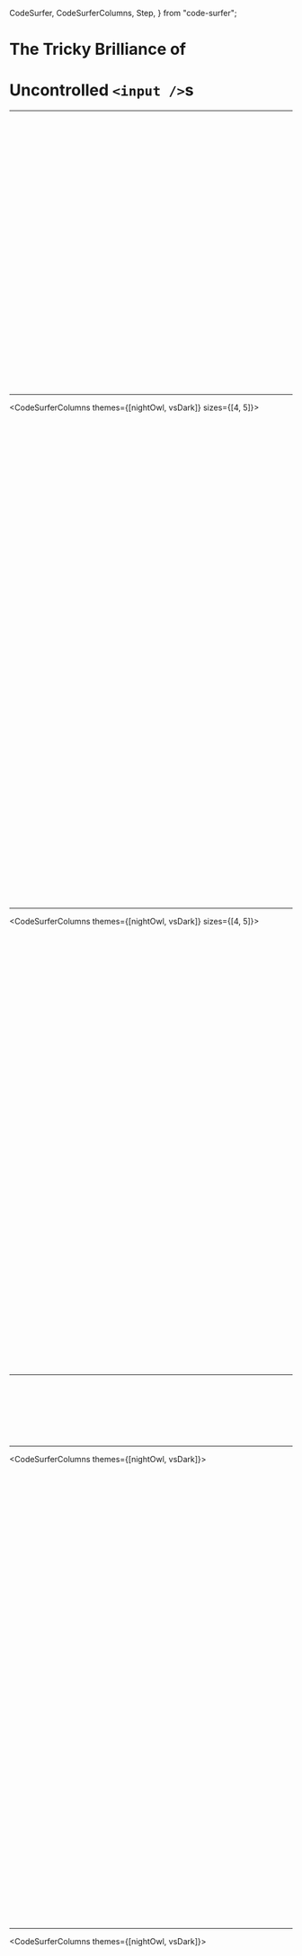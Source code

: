 
  CodeSurfer,
  CodeSurferColumns,
  Step,
} from "code-surfer";


# The Tricky Brilliance of
# Uncontrolled `<input />`s

---

<CodeSurferColumns themes={[vsDark]}>


<Step>

```js 1,3,2[1:23] file=./keyframes/002-structure/01-component/a/01-a-1-01-ValueInput.js
```

</Step>



<Step>

```js 1,4,1[1:3],2:3,4[1:3] file=./keyframes/002-structure/01-component/a/01-a-2-01-ValueInput.js
```

</Step>



<Step>

```js 1,5,3 file=./keyframes/002-structure/02-render/a/02-a-1-01-ValueInput.js
```

</Step>



<Step>

```js 1,9,7,3[1:11],4:5,6[1:5] file=./keyframes/002-structure/02-render/a/02-a-2-01-ValueInput.js
```

</Step>



<Step>

```js 1,9,7 file=./keyframes/002-structure/03-props/a/03-a-1-01-ValueInput.js
```

</Step>



<Step>

```js 1,13,11,3[1:10],4,5[1:13] file=./keyframes/002-structure/03-props/a/03-a-2-01-ValueInput.js
```

</Step>



<Step>

```js 1,13,11,4[1:16] file=./keyframes/002-structure/03-props/a/03-a-3-01-ValueInput.js
```

</Step>



<Step>

```js 1,15,13,8[1:11],9,10[1:6] file=./keyframes/002-structure/03-props/a/03-a-4-01-ValueInput.js
```

</Step>



<Step>

```js 1,15,13,9[1:20] file=./keyframes/002-structure/03-props/a/03-a-5-01-ValueInput.js
```

</Step>



<Step>

```js 1,16,14,5[1:31] file=./keyframes/002-structure/03-props/a/03-a-6-01-ValueInput.js
```

</Step>



<Step>

```js 1,17,15,6[1:28] file=./keyframes/002-structure/03-props/a/03-a-7-01-ValueInput.js
```

</Step>



<Step>

```js 1,21,19,12[1:33],13:14,15[1:8] file=./keyframes/002-structure/03-props/a/03-a-8-01-ValueInput.js
```

</Step>



<Step>

```js 1:21 file=./keyframes/002-structure/03-props/a/03-a-9-01-ValueInput.js
```

</Step>



<Step>

```js 21,25,21[1:3],22:24,25[1:3] file=./keyframes/002-structure/04-consumer/a/04-a-1-01-ValueInput.js
```

</Step>



<Step>

```js 21,29,27,23[1:11],24:25,26[1:5] file=./keyframes/002-structure/04-consumer/a/04-a-2-01-ValueInput.js
```

</Step>



<Step>

```js 21,31,29,24[1:16],25,26[1:6] file=./keyframes/002-structure/04-consumer/a/04-a-3-01-ValueInput.js
```

</Step>



<Step>

```js 21,33,31,23[1:54],27 file=./keyframes/002-structure/04-consumer/a/04-a-4-01-ValueInput.js
```

</Step>



<Step>

```js 21,37,35,27[1:20],28:30,31[1:8] file=./keyframes/002-structure/04-consumer/a/04-a-5-01-ValueInput.js
```

</Step>



<Step subtitle="The adapter bridges the gap between one API and another.">

```js 21,37,35,30[1:46] file=./keyframes/002-structure/04-consumer/a/04-a-6-01-ValueInput.js
```

</Step>



<Step>

```js 21,37,21[1:3],22:36,37[1:3] file=./keyframes/002-structure/04-consumer/b/04-b-1-01-ValueInput.js
```

</Step>



<Step>

```js 1,37,1[1:3],2:36,37[1:3] file=./keyframes/002-structure/04-consumer/b/04-b-2-01-ValueInput.js
```

</Step>



<Step>

```js 21[1:3],22:36,37[1:3] file=./keyframes/003-compare/05-consumer/a/005-a-01-01-ValueInput.js
```

</Step>



<Step>

```js 21,53,38[1:27],39:51,52[1:3] file=./keyframes/003-compare/05-consumer/a/005-a-02-01-ValueInput.js
```

</Step>



<Step>

```js 21,53,37 file=./keyframes/003-compare/05-consumer/a/005-a-03-01-ValueInput.js
```

</Step>



<Step>

```js 30,46,37 file=./keyframes/003-compare/05-consumer/a/005-a-03-01-ValueInput.js
```

</Step>



<Step>

```js 30,46 file=./keyframes/003-compare/05-consumer/a/005-a-04-01-ValueInput.js
```

</Step>



<Step>

```js 21[1:3],22:52,53[1:3] file=./keyframes/003-compare/05-consumer/a/005-a-04-01-ValueInput.js
```

</Step>



<Step>

```js 1[1:3],2:20,21[1:3] file=./keyframes/003-compare/05-consumer/a/005-a-05-01-ValueInput.js
```

</Step>



<Step>

```js 1,21,6 file=./keyframes/003-compare/05-consumer/a/005-a-05-01-ValueInput.js
```

</Step>



<Step>

```js 1,21,6 file=./keyframes/003-compare/05-consumer/a/005-a-06-01-ValueInput.js
```

</Step>



<Step subtitle="The adapter bridges the gap between one API and another.">

```js 1,21,8,6 file=./keyframes/003-compare/05-consumer/a/005-a-07-01-ValueInput.js
```

</Step>



<Step subtitle="The adapter bridges the gap between one API and another.">

```js 1,21,8,13[1:17],14,15[1:8] file=./keyframes/003-compare/05-consumer/a/005-a-07-01-ValueInput.js
```

</Step>



<Step>

```js 1,25,8,17[1:17],18,19[1:8],9,10,11 file=./keyframes/003-compare/05-consumer/a/005-a-08-01-ValueInput.js
```

</Step>



<Step>

```js 1,25,8,17[1:17],18,19[1:8],9,10,11 file=./keyframes/003-compare/05-consumer/a/005-a-09-01-ValueInput.js
```

</Step>



<Step>

```js 1,3,2 file=./keyframes/003-compare/05-consumer/a/005-a-10-01-ValueInput.js
```

</Step>


</CodeSurferColumns>

---

<CodeSurferColumns themes={[nightOwl, vsDark]} sizes={[4, 5]}>


<Step>

```js 1,3,2[1:23] file=./keyframes/003-compare/01-component/a/01-a-01-01-ValueInput.js
```

```js 1,3,2[1:23] file=./keyframes/003-compare/01-component/a/01-a-01-02-BasicButton.js
```

</Step>



<Step>

```js 1,4,1[1:3],2:3,4[1:3] file=./keyframes/003-compare/01-component/a/01-a-02-01-ValueInput.js
```

```js 1,4,1[1:3],2:3,4[1:3] file=./keyframes/003-compare/01-component/a/01-a-02-02-BasicButton.js
```

</Step>



<Step>

```js 1,5,3 file=./keyframes/003-compare/02-render/a/02-a-01-01-ValueInput.js
```

```js 1,5,3 file=./keyframes/003-compare/02-render/a/02-a-01-02-BasicButton.js
```

</Step>



<Step>

```js 1,9,7,3[1:11],4:5,6[1:5] file=./keyframes/003-compare/02-render/a/02-a-02-01-ValueInput.js
```

```js 1,9,7,3[1:11],4:5,6[1:5] file=./keyframes/003-compare/02-render/a/02-a-02-02-BasicButton.js
```

</Step>



<Step>

```js 1,9,7 file=./keyframes/003-compare/03-props/a/03-a-01-01-ValueInput.js
```

```js 1,9,7 file=./keyframes/003-compare/03-props/a/03-a-01-02-BasicButton.js
```

</Step>



<Step>

```js 1,13,11,3[1:10],4,5[1:13] file=./keyframes/003-compare/03-props/a/03-a-02-01-ValueInput.js
```

```js 1,13,11,3[1:10],4,5[1:13] file=./keyframes/003-compare/03-props/a/03-a-02-02-BasicButton.js
```

</Step>



<Step>

```js 1,13,11,4[1:16] file=./keyframes/003-compare/03-props/a/03-a-03-01-ValueInput.js
```

```js 1,15,13,4[1:25],5,6[1:25] file=./keyframes/003-compare/03-props/a/03-a-03-02-BasicButton.js
```

</Step>



<Step>

```js 1,15,13,8[1:11],9,10[1:6] file=./keyframes/003-compare/03-props/a/03-a-04-01-ValueInput.js
```

```js 1,17,15,10[1:12],11,12[1:6] file=./keyframes/003-compare/03-props/a/03-a-04-02-BasicButton.js
```

</Step>



<Step>

```js 1,15,13,9[1:20] file=./keyframes/003-compare/03-props/a/03-a-05-01-ValueInput.js
```

```js 1,19,17,14,11[1:54],12[1:72] file=./keyframes/003-compare/03-props/a/03-a-05-02-BasicButton.js
```

</Step>



<Step>

```js 1,16,14,5[1:31] file=./keyframes/003-compare/03-props/a/03-a-06-01-ValueInput.js
```

```js 1,19,17,7[1:31] file=./keyframes/003-compare/03-props/a/03-a-06-02-BasicButton.js
```

</Step>



<Step>

```js 1,17,15,6[1:41] file=./keyframes/003-compare/03-props/a/03-a-07-01-ValueInput.js
```

```js 1,23,21,8[1:52],9:10,11[1:24] file=./keyframes/003-compare/03-props/a/03-a-07-02-BasicButton.js
```

</Step>



<Step>

```js 1,17,15,8 file=./keyframes/003-compare/03-props/a/03-a-08-01-ValueInput.js
```

```js 1,23,21,13 file=./keyframes/003-compare/03-props/a/03-a-08-02-BasicButton.js
```

</Step>



<Step subtitle="The adapter bridges the gap between one API and another.">

```js 1,21,19,9,10,11 file=./keyframes/003-compare/03-props/a/03-a-09-01-ValueInput.js
```

```js 1,28,26,14[1:53],15:16,17[1:39] file=./keyframes/003-compare/03-props/a/03-a-09-02-BasicButton.js
```

</Step>



<Step>

```js 1,23,21,16[1:33],17[1:30] file=./keyframes/003-compare/03-props/a/03-a-10-01-ValueInput.js
```

```js 1,33,31,22[1:33],23:25,26[1:28] file=./keyframes/003-compare/03-props/a/03-a-10-02-BasicButton.js
```

</Step>



<Step>

```js 1[1:3],2:22,23[1:3] file=./keyframes/003-compare/03-props/a/03-a-11-01-ValueInput.js
```

```js 1[1:3],2:32,33[1:3] file=./keyframes/003-compare/03-props/a/03-a-11-02-BasicButton.js
```

</Step>



<Step>

```js 23,27,23[1:3],24:26,27[1:3] file=./keyframes/003-compare/04-consumer/a/04-a-01-01-ValueInput.js
```

```js 33,37,33[1:3],34:36,37[1:3] file=./keyframes/003-compare/04-consumer/a/04-a-01-02-BasicButton.js
```

</Step>



<Step>

```js 23,31,29,25[1:11],26:27,28[1:5] file=./keyframes/003-compare/04-consumer/a/04-a-02-01-ValueInput.js
```

```js 33,41,39,35[1:11],36:37,38[1:5] file=./keyframes/003-compare/04-consumer/a/04-a-02-02-BasicButton.js
```

</Step>



<Step>

```js 23,33,31,26[1:16],27,28[1:6] file=./keyframes/003-compare/04-consumer/a/04-a-03-01-ValueInput.js
```

```js 33,43,41,36[1:17],37,38[1:6] file=./keyframes/003-compare/04-consumer/a/04-a-03-02-BasicButton.js
```

</Step>



<Step>

```js 23,35,33,25[1:54],29 file=./keyframes/003-compare/04-consumer/a/04-a-04-01-ValueInput.js
```

```js 33,45,43,35[1:57],39 file=./keyframes/003-compare/04-consumer/a/04-a-04-02-BasicButton.js
```

</Step>



<Step>

```js 23,36,29[1:20],30[1:26] file=./keyframes/003-compare/04-consumer/a/04-a-05-01-ValueInput.js
```

```js 33,47,39[1:32],40,41[1:36] file=./keyframes/003-compare/04-consumer/a/04-a-05-02-BasicButton.js
```

</Step>



<Step>

```js 23[1:3],24:35,36[1:3] file=./keyframes/003-compare/04-consumer/a/04-a-05-01-ValueInput.js
```

```js 33[1:3],34:46,47[1:3] file=./keyframes/003-compare/04-consumer/a/04-a-05-02-BasicButton.js
```

</Step>



<Step>

```js 23,49,37[1:27],38:47,48[1:3] file=./keyframes/003-compare/04-consumer/a/04-a-06-01-ValueInput.js
```

```js 33,61,48[1:27],49:59,60[1:3] file=./keyframes/003-compare/04-consumer/a/04-a-06-02-BasicButton.js
```

</Step>



<Step>

```js 23,49,29,30,42,43 file=./keyframes/003-compare/04-consumer/a/04-a-06-01-ValueInput.js
```

```js 33,61,39,40,41,53,54,55 file=./keyframes/003-compare/04-consumer/a/04-a-06-02-BasicButton.js
```

</Step>



<Step>

```js 23,49,36,29,30,42,43 file=./keyframes/003-compare/04-consumer/a/04-a-07-01-ValueInput.js
```

```js 33,61,47,39,40,41,53,54,55 file=./keyframes/003-compare/04-consumer/a/04-a-07-02-BasicButton.js
```

</Step>



<Step>

```js 23,49,29,42 file=./keyframes/003-compare/04-consumer/a/04-a-08-01-ValueInput.js
```

```js 33,61,39,53 file=./keyframes/003-compare/04-consumer/a/04-a-08-02-BasicButton.js
```

</Step>



<Step>

```js 23,49,30,43 file=./keyframes/003-compare/04-consumer/a/04-a-09-01-ValueInput.js
```

```js 33,61,40,41,54,55 file=./keyframes/003-compare/04-consumer/a/04-a-09-02-BasicButton.js
```

</Step>



<Step>

```js 23,53,25,26,27,40,41,42 file=./keyframes/003-compare/04-consumer/a/04-a-10-01-ValueInput.js
```

```js 33,65,35,36,37,51,52,53 file=./keyframes/003-compare/04-consumer/a/04-a-10-02-BasicButton.js
```

</Step>



<Step>

```js 1[1:3],2:20,21[1:3] file=./keyframes/004-refactor/04-consumer/a/04-a-1-01-ValueInput.js
```

```js 1[1:3],2:32,33[1:3] file=./keyframes/004-refactor/04-consumer/a/04-a-1-02-BasicButton.js
```

</Step>



<Step>

```js 1,21,6 file=./keyframes/004-refactor/04-consumer/a/04-a-1-01-ValueInput.js
```

```js 1,33,8,9 file=./keyframes/004-refactor/04-consumer/a/04-a-1-02-BasicButton.js
```

</Step>



<Step subtitle="An updater is (optionally) a function from prior state to next state.">

```js 1,21,6 file=./keyframes/004-refactor/04-consumer/a/04-a-2-01-ValueInput.js
```

```js 1,33,8,9 file=./keyframes/004-refactor/04-consumer/a/04-a-2-02-BasicButton.js
```

</Step>



<Step subtitle="An updater is (optionally) a function from prior state to next state.">

```js 1,21,9 file=./keyframes/004-refactor/04-consumer/a/04-a-2-01-ValueInput.js
```

```js 1,33,14,15 file=./keyframes/004-refactor/04-consumer/a/04-a-2-02-BasicButton.js
```

</Step>


</CodeSurferColumns>

---

<CodeSurferColumns themes={[nightOwl, vsDark]} sizes={[4, 5]}>


<Step>

```js 1,3,2[1:23] file=./keyframes/003-compare/01-component/a/01-a-1-01-ValueInput.js
```

```js 1,3,2[1:23] file=./keyframes/003-compare/01-component/a/01-a-1-02-LineItem.js
```

</Step>



<Step>

```js 1,4,1[1:3],2:3,4[1:3] file=./keyframes/003-compare/01-component/a/01-a-2-01-ValueInput.js
```

```js 1,4,1[1:3],2:3,4[1:3] file=./keyframes/003-compare/01-component/a/01-a-2-02-LineItem.js
```

</Step>



<Step>

```js 1,5,3 file=./keyframes/003-compare/02-render/a/02-a-1-01-ValueInput.js
```

```js 1,5,3 file=./keyframes/003-compare/02-render/a/02-a-1-02-LineItem.js
```

</Step>



<Step>

```js 1,9,7,3[1:11],4:5,6[1:5] file=./keyframes/003-compare/02-render/a/02-a-2-01-ValueInput.js
```

```js 1,9,7,3[1:11],4:5,6[1:5] file=./keyframes/003-compare/02-render/a/02-a-2-02-LineItem.js
```

</Step>



<Step>

```js 1,9,7 file=./keyframes/003-compare/03-props/a/03-a-1-01-ValueInput.js
```

```js 1,9,7 file=./keyframes/003-compare/03-props/a/03-a-1-02-LineItem.js
```

</Step>



<Step>

```js 1,13,11,3[1:10],4,5[1:13] file=./keyframes/003-compare/03-props/a/03-a-2-01-ValueInput.js
```

```js 1,13,11,3[1:10],4,5[1:13] file=./keyframes/003-compare/03-props/a/03-a-2-02-LineItem.js
```

</Step>



<Step>

```js 1,13,11,4[1:16] file=./keyframes/003-compare/03-props/a/03-a-3-01-ValueInput.js
```

```js 1,17,15,4[1:14],5:7,8[1:25] file=./keyframes/003-compare/03-props/a/03-a-3-02-LineItem.js
```

</Step>



<Step>

```js 1,15,13,8[1:11],9,10[1:6] file=./keyframes/003-compare/03-props/a/03-a-4-01-ValueInput.js
```

```js 1,19,17,12[1:9],13,14[1:6] file=./keyframes/003-compare/03-props/a/03-a-4-02-LineItem.js
```

</Step>



<Step>

```js 1,15,13,9[1:20] file=./keyframes/003-compare/03-props/a/03-a-5-01-ValueInput.js
```

```js 1,26,24,21,13[1:15],14:18,19[1:9] file=./keyframes/003-compare/03-props/a/03-a-5-02-LineItem.js
```

</Step>



<Step>

```js 1,16,14,5[1:31] file=./keyframes/003-compare/03-props/a/03-a-6-01-ValueInput.js
```

```js 1,26,24,9[1:31] file=./keyframes/003-compare/03-props/a/03-a-6-02-LineItem.js
```

</Step>



<Step>

```js 1,17,15,6[1:28] file=./keyframes/003-compare/03-props/a/03-a-7-01-ValueInput.js
```

```js 1,30,28,10[1:27],11:12,13[1:32] file=./keyframes/003-compare/03-props/a/03-a-7-02-LineItem.js
```

</Step>



<Step>

```js 1,21,19,12[1:33],13:14,15[1:8] file=./keyframes/003-compare/03-props/a/03-a-8-01-ValueInput.js
```

```js 1,40,38,24[1:33],25:32,33[1:8] file=./keyframes/003-compare/03-props/a/03-a-8-02-LineItem.js
```

</Step>



<Step>

```js 1:21 file=./keyframes/003-compare/03-props/a/03-a-9-01-ValueInput.js
```

```js 1:40 file=./keyframes/003-compare/03-props/a/03-a-9-02-LineItem.js
```

</Step>



<Step>

```js 21,25,21[1:3],22:24,25[1:3] file=./keyframes/003-compare/04-consumer/a/04-a-1-01-ValueInput.js
```

```js 40,44,40[1:3],41:43,44[1:3] file=./keyframes/003-compare/04-consumer/a/04-a-1-02-LineItem.js
```

</Step>



<Step>

```js 21,29,27,23[1:11],24:25,26[1:5] file=./keyframes/003-compare/04-consumer/a/04-a-2-01-ValueInput.js
```

```js 40,48,46,42[1:11],43:44,45[1:5] file=./keyframes/003-compare/04-consumer/a/04-a-2-02-LineItem.js
```

</Step>



<Step>

```js 21,31,29,24[1:16],25,26[1:6] file=./keyframes/003-compare/04-consumer/a/04-a-3-01-ValueInput.js
```

```js 40,50,48,43[1:14],44,45[1:6] file=./keyframes/003-compare/04-consumer/a/04-a-3-02-LineItem.js
```

</Step>



<Step>

```js 21,33,31,23[1:54],27 file=./keyframes/003-compare/04-consumer/a/04-a-4-01-ValueInput.js
```

```js 40,52,50,42[1:57],46 file=./keyframes/003-compare/04-consumer/a/04-a-4-02-LineItem.js
```

</Step>



<Step>

```js 21,37,35,27[1:20],28:30,31[1:8] file=./keyframes/003-compare/04-consumer/a/04-a-5-01-ValueInput.js
```

```js 40,57,55,46[1:32],47:50,51[1:8] file=./keyframes/003-compare/04-consumer/a/04-a-5-02-LineItem.js
```

</Step>



<Step>

```js 21,37,35,30[1:46] file=./keyframes/003-compare/04-consumer/a/04-a-6-01-ValueInput.js
```

```js 40,58,56,48[1:35],49:50,51[1:36] file=./keyframes/003-compare/04-consumer/a/04-a-6-02-LineItem.js
```

</Step>



<Step>

```js 21,37,35,30[1:46] file=./keyframes/003-compare/04-consumer/a/04-a-6-01-ValueInput.js
```

```js 40,60,58,54,43[1:51] file=./keyframes/003-compare/04-consumer/a/04-a-7-02-LineItem.js
```

</Step>



<Step>

```js 21,37,35,30[1:46] file=./keyframes/003-compare/04-consumer/a/04-a-6-01-ValueInput.js
```

```js 40,64,62,55[1:26],56:57,58[1:8] file=./keyframes/003-compare/04-consumer/a/04-a-8-02-LineItem.js
```

</Step>



<Step>

```js 21,37,35,30[1:46] file=./keyframes/003-compare/04-consumer/a/04-a-6-01-ValueInput.js
```

```js 40,66,64,57[1:30],58,59[1:10] file=./keyframes/003-compare/04-consumer/a/04-a-9-02-LineItem.js
```

</Step>



<Step>

```js 21,37,21[1:3],22:36,37[1:3] file=./keyframes/003-compare/04-consumer/b/04-b-1-01-ValueInput.js
```

```js 40,66,40[1:3],41:65,66[1:3] file=./keyframes/003-compare/04-consumer/b/04-b-1-02-LineItem.js
```

</Step>



<Step>

```js 1,37,1[1:3],2:36,37[1:3] file=./keyframes/003-compare/04-consumer/b/04-b-2-01-ValueInput.js
```

```js 1,66,1[1:3],2:65,66[1:3] file=./keyframes/003-compare/04-consumer/b/04-b-2-02-LineItem.js
```

</Step>



<Step>

```js 21,37,21[1:3],22:36,37[1:3] file=./keyframes/003-compare/05-consumer/a/05-a-1-01-ValueInput.js
```

```js 40,66,40[1:3],41:65,66[1:3] file=./keyframes/003-compare/05-consumer/a/05-a-1-02-LineItem.js
```

</Step>



<Step>

```js 21,53,38[1:27],39:51,52[1:3] file=./keyframes/003-compare/05-consumer/a/05-a-2-01-ValueInput.js
```

```js 40,92,67[1:27],68:90,91[1:3] file=./keyframes/003-compare/05-consumer/a/05-a-2-02-LineItem.js
```

</Step>



<Step>

```js 30,37,46 file=./keyframes/003-compare/05-consumer/a/05-a-2-01-ValueInput.js
```

```js 49,52,57,58,59,66,75,78,83,84,85 file=./keyframes/003-compare/05-consumer/a/05-a-2-02-LineItem.js
```

</Step>



<Step>

```js 21[1:3],22:52,53[1:3] file=./keyframes/003-compare/05-consumer/a/05-a-2-01-ValueInput.js
```

```js 40[1:3],41:91,92[1:3] file=./keyframes/003-compare/05-consumer/a/05-a-2-02-LineItem.js
```

</Step>


</CodeSurferColumns>

---

<CodeSurferColumns themes={[vsDark]}>


<Step>

```js 1,40,1[1:3],2:39,40[1:3] file=./keyframes/004-refactor/06-refactor/a/06-a-1-02-LineItem.js
```

</Step>



<Step>

```js 15,10[1:27],11:12,13[1:32] file=./keyframes/004-refactor/06-refactor/a/06-a-2-02-LineItem.js
```

</Step>



<Step>

```js 10,16,17,15 file=./keyframes/004-refactor/06-refactor/a/06-a-3-02-LineItem.js
```

</Step>



<Step>

```js 12,18,19,14 file=./keyframes/004-refactor/06-refactor/a/06-a-4-02-LineItem.js
```

</Step>



<Step>

```js 31,34,37 file=./keyframes/004-refactor/06-refactor/a/06-a-5-02-LineItem.js
```

</Step>



<Step>

```js 31,34,37 file=./keyframes/004-refactor/06-refactor/a/06-a-6-02-LineItem.js
```

</Step>



<Step>

```js 1,21,8 file=./keyframes/004-refactor/06-refactor/a/06-a-7-02-LineItem.js
```

</Step>



<Step>

```js 6,9,10,17 file=./keyframes/004-refactor/06-refactor/a/06-a-8-02-LineItem.js
```

</Step>


</CodeSurferColumns>

---

<CodeSurferColumns themes={[nightOwl, vsDark]}>


<Step>

```js 1,24,1[1:3],2:23,24[1:3] file=./keyframes/005-conform/07-conform/a/07-a-01-01-ValueInput.js
```

```js 1,45,1[1:3],2:44,45[1:3] file=./keyframes/005-conform/07-conform/a/07-a-01-02-LineItem.js
```

</Step>



<Step>

```js 24,40,24[1:3],25:39,40[1:3] file=./keyframes/005-conform/07-conform/a/07-a-02-01-ValueInput.js
```

```js 45,71,45[1:3],46:70,71[1:3] file=./keyframes/005-conform/07-conform/a/07-a-02-02-LineItem.js
```

</Step>



<Step>

```js 32[1:17],33,34[1:8] file=./keyframes/005-conform/07-conform/a/07-a-03-01-ValueInput.js
```

```js 61,62,63,64,65,53[1:21],54:57,58[1:8] file=./keyframes/005-conform/07-conform/a/07-a-03-02-LineItem.js
```

</Step>



<Step>

```js 24,40,32,33 file=./keyframes/005-conform/07-conform/a/07-a-04-01-ValueInput.js
```

```js 45,66,53,54,58,59 file=./keyframes/005-conform/07-conform/a/07-a-04-02-LineItem.js
```

</Step>



<Step>

```js 24,40,27,26,30[1:20],31:33,34[1:8] file=./keyframes/005-conform/07-conform/a/07-a-05-01-ValueInput.js
```

```js 45,66,49,47,48,52[1:32],53:59,60[1:8] file=./keyframes/005-conform/07-conform/a/07-a-05-02-LineItem.js
```

</Step>



<Step>

```js 1,24,1[1:3],2:23,24[1:3] file=./keyframes/005-conform/07-conform/a/07-a-06-01-ValueInput.js
```

```js 1,45,1[1:3],2:44,45[1:3] file=./keyframes/005-conform/07-conform/a/07-a-06-02-LineItem.js
```

</Step>



<Step>

```js 1,24 file=./keyframes/005-conform/07-conform/a/07-a-06-01-ValueInput.js
```

```js 10,15[1:31],16[1:57] file=./keyframes/005-conform/07-conform/a/07-a-07-02-LineItem.js
```

</Step>



<Step>

```js 1,24 file=./keyframes/005-conform/07-conform/a/07-a-07-01-ValueInput.js
```

```js 10,11,15[1:31],16[1:57] file=./keyframes/005-conform/07-conform/a/07-a-08-02-LineItem.js
```

</Step>



<Step>

```js 1,24 file=./keyframes/005-conform/07-conform/a/07-a-07-01-ValueInput.js
```

```js 10,11,15[1:33],16:22,23[1:5] file=./keyframes/005-conform/07-conform/a/07-a-09-02-LineItem.js
```

</Step>



<Step>

```js 1,30,6,9[1:34],10:15,16[1:5] file=./keyframes/005-conform/07-conform/b/07-b-01-01-ValueInput.js
```

```js 11,12,25[1:35],26:37,38[1:5] file=./keyframes/005-conform/07-conform/b/07-b-01-02-LineItem.js
```

</Step>



<Step>

```js 30,46,30[1:3],31:45,46[1:3] file=./keyframes/005-conform/07-conform/b/07-b-02-01-ValueInput.js
```

```js 64,85,64[1:3],65:84,85[1:3] file=./keyframes/005-conform/07-conform/b/07-b-02-02-LineItem.js
```

</Step>



<Step>

```js 30,48,32[1:39],33,34[1:6],38[1:20],39:41,42[1:8] file=./keyframes/005-conform/07-conform/b/07-b-03-01-ValueInput.js
```

```js 64,84,66[1:42],70[1:32],71:77,78[1:8] file=./keyframes/005-conform/07-conform/b/07-b-03-02-LineItem.js
```

</Step>



<Step>

```js 30,45,38,39,32[1:39],33,34[1:6] file=./keyframes/005-conform/07-conform/b/07-b-04-01-ValueInput.js
```

```js 64,78,66,70[1:17],71,72[1:38] file=./keyframes/005-conform/07-conform/b/07-b-04-02-LineItem.js
```

</Step>



<Step>

```js 6[1:38] file=./keyframes/005-conform/07-conform/b/07-b-05-01-ValueInput.js
```

```js 10[1:42],11,12[1:38] file=./keyframes/005-conform/07-conform/b/07-b-05-02-LineItem.js
```

</Step>



<Step>

```js 6[1:35] file=./keyframes/005-conform/07-conform/b/07-b-06-01-ValueInput.js
```

```js 10[1:35] file=./keyframes/005-conform/07-conform/b/07-b-06-02-LineItem.js
```

</Step>



<Step>

```js 8[1:37] file=./keyframes/005-conform/07-conform/b/07-b-07-01-ValueInput.js
```

```js 12[1:41],13,14[1:37] file=./keyframes/005-conform/07-conform/b/07-b-07-02-LineItem.js
```

</Step>



<Step>

```js 32,47,32[1:3],33:46,47[1:3] file=./keyframes/005-conform/07-conform/b/07-b-08-01-ValueInput.js
```

```js 66,80,66[1:3],67:79,80[1:3] file=./keyframes/005-conform/07-conform/b/07-b-08-02-LineItem.js
```

</Step>



<Step>

```js 32,47,37,41 file=./keyframes/005-conform/07-conform/b/07-b-09-01-ValueInput.js
```

```js 66,79,69,73 file=./keyframes/005-conform/07-conform/b/07-b-09-02-LineItem.js
```

</Step>



<Step>

```js 6,13,17 file=./keyframes/005-conform/08-conform/a/08-a-01-01-ValueInput.js
```

```js 10,19,24,28,32,35,39 file=./keyframes/005-conform/08-conform/a/08-a-01-02-LineItem.js
```

</Step>



<Step>

```js 6,13,17 file=./keyframes/005-conform/08-conform/a/08-a-02-01-ValueInput.js
```

```js 10,19,24,28,32,35,39 file=./keyframes/005-conform/08-conform/a/08-a-02-02-LineItem.js
```

</Step>



<Step>

```js 14 file=./keyframes/005-conform/08-conform/a/08-a-03-01-ValueInput.js
```

```js 20,29,31,38,40 file=./keyframes/005-conform/08-conform/a/08-a-03-02-LineItem.js
```

</Step>



<Step>

```js 33,48,33[1:3],34:47,48[1:3] file=./keyframes/005-conform/08-conform/a/08-a-04-01-ValueInput.js
```

```js 71,84,71[1:3],72:83,84[1:3] file=./keyframes/005-conform/08-conform/a/08-a-04-02-LineItem.js
```

</Step>



<Step>

```js 33,57,51,39[1:45],40:45,46[1:5] file=./keyframes/005-conform/08-conform/a/08-a-05-01-ValueInput.js
```

```js 71,93,87,75[1:45],76:81,82[1:5] file=./keyframes/005-conform/08-conform/a/08-a-05-02-LineItem.js
```

</Step>



<Step>

```js 33,72,34,35,46,47 file=./keyframes/005-conform/08-conform/a/08-a-06-01-ValueInput.js
```

```js 71,108,72,73,84,85 file=./keyframes/005-conform/08-conform/a/08-a-06-02-LineItem.js
```

</Step>



<Step>

```js 33,72,50[1:39],51:60,61[1:5] file=./keyframes/005-conform/08-conform/a/08-a-07-01-ValueInput.js
```

```js 71,108,88[1:42],89:96,97[1:5] file=./keyframes/005-conform/08-conform/a/08-a-07-02-LineItem.js
```

</Step>



<Step>

```js 33,63,50 file=./keyframes/005-conform/08-conform/a/08-a-08-01-ValueInput.js
```

```js 71,99,88 file=./keyframes/005-conform/08-conform/a/08-a-08-02-LineItem.js
```

</Step>



<Step>

```js 15[1:17],16,17[1:8] file=./keyframes/005-conform/08-conform/a/08-a-09-01-ValueInput.js
```

```js 21,22,23,24,32,33,34,41,42,43 file=./keyframes/005-conform/08-conform/a/08-a-09-02-LineItem.js
```

</Step>



<Step>

```js 15[1:27],16,17[1:8] file=./keyframes/005-conform/08-conform/a/08-a-10-01-ValueInput.js
```

```js 21,22,23,24,32,33,34,41,42,43 file=./keyframes/005-conform/08-conform/a/08-a-10-02-LineItem.js
```

</Step>



<Step>

```js 1,48,1[1:3],2:47,48[1:3] file=./keyframes/005-conform/08-conform/a/08-a-11-01-ValueInput.js
```

```js 1,84,1[1:3],2:83,84[1:3] file=./keyframes/005-conform/08-conform/a/08-a-11-02-LineItem.js
```

</Step>


</CodeSurferColumns>

---

<CodeSurferColumns themes={[nightOwl, vsDark]}>


<Step>

```js 9,27,1[1:3],2:59,60[1:3],1,60 file=./keyframes/006-compose/09-compose/a/09-a-01-02-LineItem.js
```

```js 1,3,2[1:23] file=./keyframes/006-compose/09-compose/a/09-a-01-03-ItemList.js
```

</Step>



<Step>

```js 1,60 file=./keyframes/006-compose/09-compose/a/09-a-01-02-LineItem.js
```

```js 1,4,1[1:3],2:3,4[1:3] file=./keyframes/006-compose/09-compose/a/09-a-02-03-ItemList.js
```

</Step>



<Step>

```js 47[1:11],48:57,58[1:5] file=./keyframes/006-compose/09-compose/a/09-a-01-02-LineItem.js
```

```js 1,5,3 file=./keyframes/006-compose/09-compose/a/09-a-03-03-ItemList.js
```

</Step>



<Step>

```js 47[1:11],48:57,58[1:5] file=./keyframes/006-compose/09-compose/a/09-a-01-02-LineItem.js
```

```js 1,9,7,3[1:11],4:5,6[1:5] file=./keyframes/006-compose/09-compose/a/09-a-04-03-ItemList.js
```

</Step>



<Step>

```js 3[1:10],4:8,9[1:3] file=./keyframes/006-compose/09-compose/a/09-a-01-02-LineItem.js
```

```js 1,9,7 file=./keyframes/006-compose/09-compose/a/09-a-05-03-ItemList.js
```

</Step>



<Step>

```js 3[1:10],4:8,9[1:3] file=./keyframes/006-compose/09-compose/a/09-a-01-02-LineItem.js
```

```js 1,13,11,3[1:10],4,5[1:13] file=./keyframes/006-compose/09-compose/a/09-a-06-03-ItemList.js
```

</Step>



<Step>

```js 3[1:10],4:8,9[1:3] file=./keyframes/006-compose/09-compose/a/09-a-01-02-LineItem.js
```

```js 1,15,13,4[1:16],5,6[1:13] file=./keyframes/006-compose/09-compose/a/09-a-07-03-ItemList.js
```

</Step>



<Step>

```js 3[1:10],4:8,9[1:3] file=./keyframes/006-compose/09-compose/a/09-a-01-02-LineItem.js
```

```js 1,18,16,11[1:27],12,13[1:10] file=./keyframes/006-compose/09-compose/a/09-a-08-03-ItemList.js
```

</Step>



<Step>

```js 3[1:10],4:8,9[1:3] file=./keyframes/006-compose/09-compose/a/09-a-01-02-LineItem.js
```

```js 1,23,18,19,20,21,13[1:52],14[1:63] file=./keyframes/006-compose/09-compose/a/09-a-09-03-ItemList.js
```

</Step>



<Step>

```js 9,27 file=./keyframes/006-compose/09-compose/a/09-a-01-02-LineItem.js
```

```js 1,33,28,16[1:17],17:23,24[1:11] file=./keyframes/006-compose/09-compose/a/09-a-10-03-ItemList.js
```

</Step>



<Step>

```js 9,27 file=./keyframes/006-compose/09-compose/a/09-a-01-02-LineItem.js
```

```js 1,33,28,5[1:35] file=./keyframes/006-compose/09-compose/a/09-a-11-03-ItemList.js
```

</Step>



<Step>

```js 9,27 file=./keyframes/006-compose/09-compose/a/09-a-01-02-LineItem.js
```

```js 30,10,6[1:45] file=./keyframes/006-compose/09-compose/a/09-a-12-03-ItemList.js
```

</Step>



<Step>

```js 9,27 file=./keyframes/006-compose/09-compose/a/09-a-01-02-LineItem.js
```

```js 26,11[1:43],12[1:5],10 file=./keyframes/006-compose/09-compose/a/09-a-13-03-ItemList.js
```

</Step>



<Step>

```js 9,27 file=./keyframes/006-compose/09-compose/a/09-a-01-02-LineItem.js
```

```js 12[1:18],13:18,19[1:7],10 file=./keyframes/006-compose/09-compose/a/09-a-14-03-ItemList.js
```

</Step>



<Step>

```js 9,27 file=./keyframes/006-compose/09-compose/a/09-a-01-02-LineItem.js
```

```js 15[1:60],16,17[1:47],10 file=./keyframes/006-compose/09-compose/a/09-a-15-03-ItemList.js
```

</Step>



<Step>

```js 9,27 file=./keyframes/006-compose/09-compose/a/09-a-01-02-LineItem.js
```

```js 18,10 file=./keyframes/006-compose/09-compose/a/09-a-16-03-ItemList.js
```

</Step>



<Step>

```js 9,27 file=./keyframes/006-compose/09-compose/a/09-a-01-02-LineItem.js
```

```js 24[1:12],25:27,28[1:6],10,18 file=./keyframes/006-compose/09-compose/a/09-a-17-03-ItemList.js
```

</Step>



<Step>

```js 9,27 file=./keyframes/006-compose/09-compose/a/09-a-01-02-LineItem.js
```

```js 10,15[55:58],18[51:54] file=./keyframes/006-compose/09-compose/a/09-a-18-03-ItemList.js
```

</Step>



<Step>

```js 9,27 file=./keyframes/006-compose/09-compose/a/09-a-01-02-LineItem.js
```

```js 10,40,15[55:58],18[51:54] file=./keyframes/006-compose/09-compose/a/09-a-19-03-ItemList.js
```

</Step>



<Step>

```js 9,27 file=./keyframes/006-compose/09-compose/a/09-a-01-02-LineItem.js
```

```js 15[55:65],10,40,18[51:61] file=./keyframes/006-compose/09-compose/a/09-a-20-03-ItemList.js
```

</Step>



<Step>

```js 9,27 file=./keyframes/006-compose/09-compose/a/09-a-01-02-LineItem.js
```

```js 40[1:22],10,15[55:65],18[51:61] file=./keyframes/006-compose/09-compose/a/09-a-21-03-ItemList.js
```

</Step>



<Step>

```js 9,27 file=./keyframes/006-compose/09-compose/b/09-b-01-02-LineItem.js
```

```js 10,40,15[55:65],18[51:61] file=./keyframes/006-compose/09-compose/b/09-b-01-03-ItemList.js
```

</Step>



<Step>

```js 9,28,10,21[1:49] file=./keyframes/006-compose/09-compose/b/09-b-02-02-LineItem.js
```

```js 10,40,15[55:65],18[51:61] file=./keyframes/006-compose/09-compose/b/09-b-01-03-ItemList.js
```

</Step>



<Step>

```js 9,28,21[48:56] file=./keyframes/006-compose/09-compose/b/09-b-03-02-LineItem.js
```

```js 10,40,15[55:65],18[51:61] file=./keyframes/006-compose/09-compose/b/09-b-01-03-ItemList.js
```

</Step>



<Step>

```js 9,28,32,41 file=./keyframes/006-compose/09-compose/b/09-b-03-02-LineItem.js
```

```js 10,40,15[55:65],18[51:61] file=./keyframes/006-compose/09-compose/b/09-b-01-03-ItemList.js
```

</Step>



<Step>

```js 9,28,32[45:53],41[45:53] file=./keyframes/006-compose/09-compose/b/09-b-04-02-LineItem.js
```

```js 10,40,15[55:65],18[51:61] file=./keyframes/006-compose/09-compose/b/09-b-01-03-ItemList.js
```

</Step>



<Step>

```js 5[1:39],14[1:49] file=./keyframes/006-compose/09-compose/b/09-b-05-02-LineItem.js
```

```js 10,40,15[55:65],18[51:61] file=./keyframes/006-compose/09-compose/b/09-b-01-03-ItemList.js
```

</Step>



<Step>

```js 6,15[48:56] file=./keyframes/006-compose/09-compose/b/09-b-06-02-LineItem.js
```

```js 10,40,15[55:65],18[51:61] file=./keyframes/006-compose/09-compose/b/09-b-01-03-ItemList.js
```

</Step>



<Step>

```js 9,28 file=./keyframes/006-compose/09-compose/c/09-c-01-02-LineItem.js
```

```js 10,13,15[55:65],18[51:61] file=./keyframes/006-compose/09-compose/c/09-c-01-03-ItemList.js
```

</Step>



<Step>

```js 9,28 file=./keyframes/006-compose/09-compose/c/09-c-01-02-LineItem.js
```

```js 6,14[1:52],11,16[55:65],19[51:61] file=./keyframes/006-compose/09-compose/c/09-c-02-03-ItemList.js
```

</Step>



<Step>

```js 9,28 file=./keyframes/006-compose/09-compose/c/09-c-01-02-LineItem.js
```

```js 9[1:41],10,11[1:37],15,17[5:17] file=./keyframes/006-compose/09-compose/c/09-c-03-03-ItemList.js
```

</Step>



<Step>

```js 9,28 file=./keyframes/006-compose/09-compose/c/09-c-01-02-LineItem.js
```

```js 17[1:26],18:23,24[1:15],15 file=./keyframes/006-compose/09-compose/c/09-c-04-03-ItemList.js
```

</Step>



<Step>

```js 9,28 file=./keyframes/006-compose/09-compose/c/09-c-01-02-LineItem.js
```

```js 40,24[1:23],25:29,30[1:60],15 file=./keyframes/006-compose/09-compose/c/09-c-05-03-ItemList.js
```

</Step>


</CodeSurferColumns>

---

docs:  
[codesurfer.pomb.us](https://codesurfer.pomb.us)

---

<CodeSurfer>

```js title="This is a title" subtitle="and this a subtitle"
function lorem(ipsum, dolor = 1) {
  const sit = ipsum == null ? 0 : ipsum.sit;
  dolor = sit - amet(dolor);
  return sit
  ? consectetur(ipsum, 0, dolor < 0 ? 0 : dolor)
  : [];
}

function incididunt(ipsum, ut = 1) {
  ut = labore.et(amet(ut), 0);
  const sit = ipsum == null ? 0 : ipsum.sit;
  
  if (!sit || ut < 1) {
    return [];
  }
  
  let dolore = 0;
  let magna = 0;
  const aliqua = new eiusmod(labore.ut(sit / ut));
  
  while (dolore < sit) {
    aliqua[magna++] = consectetur(
      ipsum,
      dolore,
      (dolore += ut)
    );
  }

  return aliqua;
}
```

```js
function lorem(ipsum, dolor = 1) {
  const sit = ipsum == null ? 0 : ipsum.sit;
dolor = sit - amet(dolor);
return sit
? consectetur(ipsum, 0, dolor < 0 ? 0 : dolor)
: [];
}

function adipiscing(...elit) {
  if (!elit.sit) {
return [];
}

const sed = elit[0];
return eiusmod.tempor(sed) ? sed : [sed];
}

function incididunt(ipsum, ut = 1) {
  ut = labore.et(amet(ut), 0);
  const sit = ipsum == null ? 0 : ipsum.sit;
  
  if (!sit || ut < 1) {
    return [];
}

let dolore = 0;
let magna = 0;
const aliqua = new eiusmod(labore.ut(sit / ut));

while (dolore < sit) {
  aliqua[magna++] = consectetur(
    ipsum,
    dolore,
    (dolore += ut)
    );
  }
  
  return aliqua;
}

```

```diff 1[10:14],2[15:19],3[22:27],10:12

```

</CodeSurfer>
